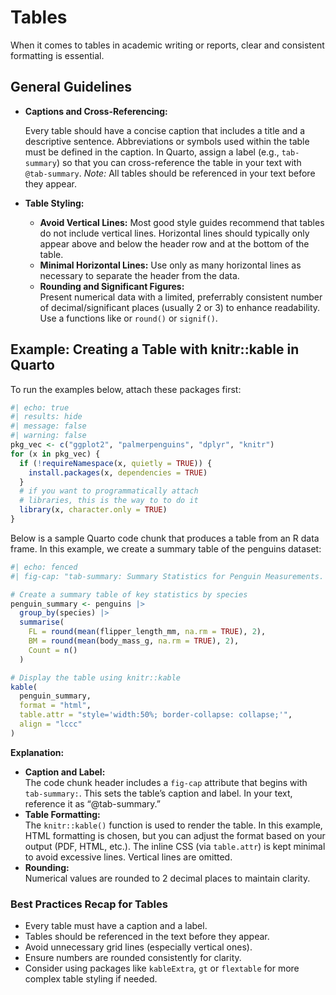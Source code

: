 # Tables {#sec-day5-tables}

When it comes to tables in academic writing or reports, clear and consistent formatting is essential.

## General Guidelines

- **Captions and Cross-Referencing:**

  Every table should have a concise caption that includes a title and a descriptive sentence. Abbreviations or symbols used within the table must be defined in the caption. In Quarto, assign a label (e.g., `tab-summary`) so that you can cross-reference the table in your text with `@tab-summary`.
  _Note:_ All tables should be referenced in your text before they appear.

- **Table Styling:**

  - **Avoid Vertical Lines:** Most good style guides recommend that tables do not include vertical lines. Horizontal lines should typically only appear above and below the header row and at the bottom of the table.
  - **Minimal Horizontal Lines:** Use only as many horizontal lines as necessary to separate the header from the data.
  - **Rounding and Significant Figures:**  
    Present numerical data with a limited, preferrably consistent number of decimal/significant places (usually 2 or 3) to enhance readability. Use a functions like or `round()` or `signif()`.

## Example: Creating a Table with knitr::kable in Quarto

To run the examples below, attach these packages first:

```r
#| echo: true
#| results: hide
#| message: false
#| warning: false
pkg_vec <- c("ggplot2", "palmerpenguins", "dplyr", "knitr")
for (x in pkg_vec) {
  if (!requireNamespace(x, quietly = TRUE)) {
    install.packages(x, dependencies = TRUE)
  }
  # if you want to programmatically attach
  # libraries, this is the way to to do it
  library(x, character.only = TRUE)
}
```

Below is a sample Quarto code chunk that produces a table from an R data frame. In this example, we create a summary table of the penguins dataset:

```r
#| echo: fenced
#| fig-cap: "tab-summary: Summary Statistics for Penguin Measurements. Values are rounded to 2 decimal places. Abbreviations: FL = Flipper Length (mm), BM = Body Mass (g)."

# Create a summary table of key statistics by species
penguin_summary <- penguins |>
  group_by(species) |>
  summarise(
    FL = round(mean(flipper_length_mm, na.rm = TRUE), 2),
    BM = round(mean(body_mass_g, na.rm = TRUE), 2),
    Count = n()
  )

# Display the table using knitr::kable
kable(
  penguin_summary,
  format = "html",
  table.attr = "style='width:50%; border-collapse: collapse;'",
  align = "lccc"
)
```

**Explanation:**

- **Caption and Label:**  
  The code chunk header includes a `fig-cap` attribute that begins with `tab-summary:`. This sets the table’s caption and label. In your text, reference it as “@tab-summary.”
- **Table Formatting:**  
  The `knitr::kable()` function is used to render the table. In this example, HTML formatting is chosen, but you can adjust the format based on your output (PDF, HTML, etc.). The inline CSS (via `table.attr`) is kept minimal to avoid excessive lines. Vertical lines are omitted.
- **Rounding:**  
  Numerical values are rounded to 2 decimal places to maintain clarity.

### Best Practices Recap for Tables

- Every table must have a caption and a label.
- Tables should be referenced in the text before they appear.
- Avoid unnecessary grid lines (especially vertical ones).
- Ensure numbers are rounded consistently for clarity.
- Consider using packages like `kableExtra`, `gt` or `flextable` for more complex table styling if needed.

